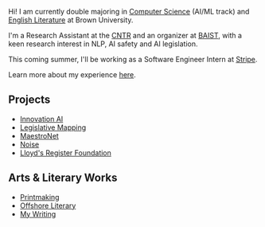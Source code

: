 
<NameTransition />

Hi! I am currently double majoring in [Computer Science](/n/coding) (AI/ML track) and [English Literature](/n/writing) at Brown University. 

I'm a Research Assistant at the [CNTR](https://cntr.brown.edu/) and an organizer at [BAIST](https://www.baist.ai/), with a keen research interest in NLP, AI safety and AI legislation.

This coming summer, I'll be working as a Software Engineer Intern at [Stripe](https://stripe.com/). 

Learn more about my experience [here](/n/work).

## Projects

- [Innovation AI](/n/innovation-ai)
- [Legislative Mapping](/n/legislative-mapping)
- [MaestroNet](/n/maestro-net)
- [Noise](/n/noise)
- [Lloyd's Register Foundation](/n/lloyds)


## Arts & Literary Works 

- [Printmaking](n/printmaking)
- [Offshore Literary](n/offshore)
- [My Writing](n/writing)
